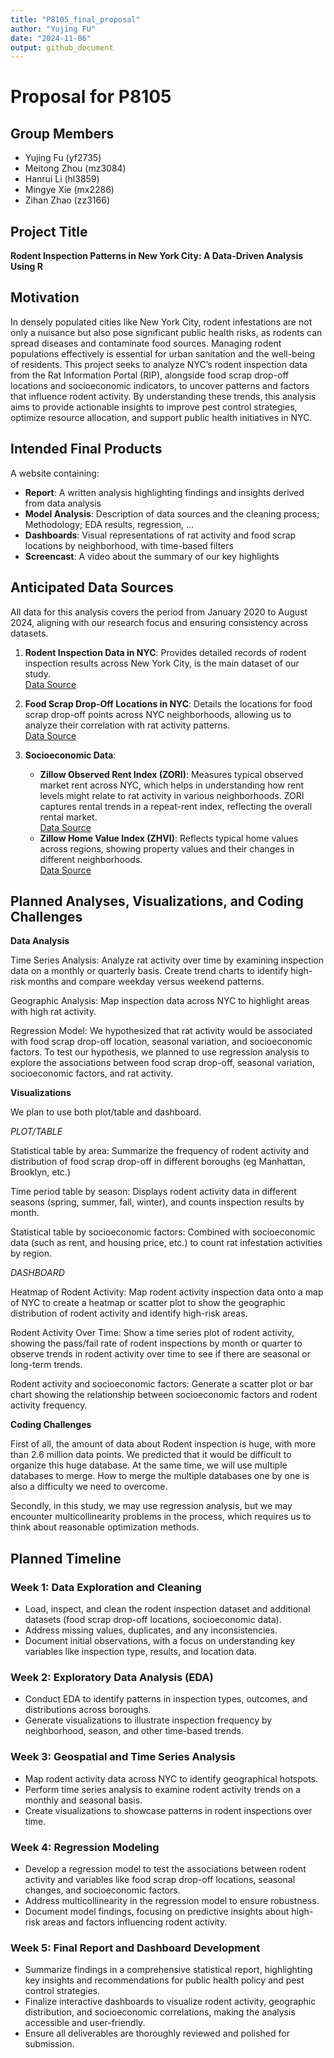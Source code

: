 ```yaml
---
title: "P8105_final_proposal"
author: "Yujing FU"
date: "2024-11-06"
output: github_document
---
```


# Proposal for P8105

## Group Members
* Yujing Fu (yf2735)
* Meitong Zhou (mz3084)
* Hanrui Li (hl3859)
* Mingye Xie (mx2286)
* Zihan Zhao (zz3166)


## Project Title
**Rodent Inspection Patterns in New York City: A Data-Driven Analysis Using R**


## Motivation
In densely populated cities like New York City, rodent infestations are not only a nuisance but also pose significant public health risks, as rodents can spread diseases and contaminate food sources. Managing rodent populations effectively is essential for urban sanitation and the well-being of residents. This project seeks to analyze NYC’s rodent inspection data from the Rat Information Portal (RIP), alongside food scrap drop-off locations and socioeconomic indicators, to uncover patterns and factors that influence rodent activity. By understanding these trends, this analysis aims to provide actionable insights to improve pest control strategies, optimize resource allocation, and support public health initiatives in NYC.


## Intended Final Products
A website containing:

* **Report**: A written analysis highlighting findings and insights derived from data analysis
* **Model Analysis**:  Description of data sources and the cleaning process; Methodology; EDA results, regression, ...
* **Dashboards**: Visual representations of rat activity and food scrap locations by neighborhood, with time-based filters
* **Screencast**: A video about the summary of our key highlights


## Anticipated Data Sources
All data for this analysis covers the period from January 2020 to August 2024, aligning with our research focus and ensuring consistency across datasets.<br>

1. **Rodent Inspection Data in NYC**: Provides detailed records of rodent inspection results across New York City, is the main dataset of our study.<br>
   [Data Source](https://data.cityofnewyork.us/Health/Rodent-Inspection/p937-wjvj/about_data)

2. **Food Scrap Drop-Off Locations in NYC**: Details the locations for food scrap drop-off points across NYC neighborhoods, allowing us to analyze their correlation with rat activity patterns.<br>
   [Data Source](https://data.cityofnewyork.us/Environment/Food-Scrap-Drop-Off-Locations-in-NYC/if26-z6xq/about_data)

3. **Socioeconomic Data**:
   - **Zillow Observed Rent Index (ZORI)**: Measures typical observed market rent across NYC, which helps in understanding how rent levels might relate to rat activity in various neighborhoods. ZORI captures rental trends in a repeat-rent index, reflecting the overall rental market. <br>
     [Data Source](https://www.zillow.com/research/data/)
   - **Zillow Home Value Index (ZHVI)**: Reflects typical home values across regions, showing property values and their changes in different neighborhoods.<br>
     [Data Source](https://www.zillow.com/research/data/)


## Planned Analyses, Visualizations, and Coding Challenges

**Data Analysis**

Time Series Analysis: Analyze rat activity over time by examining inspection data on a monthly or quarterly basis. Create trend charts to identify high-risk months and compare weekday versus weekend patterns.

Geographic Analysis: Map inspection data across NYC to highlight areas with high rat activity.

Regression Model: We hypothesized that rat activity would be associated with food scrap drop-off location, seasonal variation, and socioeconomic factors. To test our hypothesis, we planned to use regression analysis to explore the associations between food scrap drop-off, seasonal variation, socioeconomic factors, and rat activity.

**Visualizations**

We plan to use both plot/table and dashboard.

*PLOT/TABLE*

Statistical table by area:
Summarize the frequency of rodent activity and distribution of food scrap drop-off in different boroughs (eg Manhattan, Brooklyn, etc.)

Time period table by season:
Displays rodent activity data in different seasons (spring, summer, fall, winter), and counts inspection results by month.

Statistical table by socioeconomic factors:
Combined with socioeconomic data (such as rent, and housing price, etc.) to count rat infestation activities by region.

*DASHBOARD*

Heatmap of Rodent Activity:
Map rodent activity inspection data onto a map of NYC to create a heatmap or scatter plot to show the geographic distribution of rodent activity and identify high-risk areas.

Rodent Activity Over Time:
Show a time series plot of rodent activity, showing the pass/fail rate of rodent inspections by month or quarter to observe trends in rodent activity over time to see if there are seasonal or long-term trends.

Rodent activity and socioeconomic factors:
Generate a scatter plot or bar chart showing the relationship between socioeconomic factors and rodent activity frequency.

**Coding Challenges**

First of all, the amount of data about Rodent inspection is huge, with more than 2.6 million data points. We predicted that it would be difficult to organize this huge database. At the same time, we will use multiple databases to merge. How to merge the multiple databases one by one is also a difficulty we need to overcome.

Secondly, in this study, we may use regression analysis, but we may encounter multicollinearity problems in the process, which requires us to think about reasonable optimization methods.


## Planned Timeline

### Week 1: Data Exploration and Cleaning
- Load, inspect, and clean the rodent inspection dataset and additional datasets (food scrap drop-off locations, socioeconomic data).
- Address missing values, duplicates, and any inconsistencies.
- Document initial observations, with a focus on understanding key variables like inspection type, results, and location data.

### Week 2: Exploratory Data Analysis (EDA)
- Conduct EDA to identify patterns in inspection types, outcomes, and distributions across boroughs.
- Generate visualizations to illustrate inspection frequency by neighborhood, season, and other time-based trends.

### Week 3: Geospatial and Time Series Analysis
- Map rodent activity data across NYC to identify geographical hotspots.
- Perform time series analysis to examine rodent activity trends on a monthly and seasonal basis.
- Create visualizations to showcase patterns in rodent inspections over time.

### Week 4: Regression Modeling
- Develop a regression model to test the associations between rodent activity and variables like food scrap drop-off locations, seasonal changes, and socioeconomic factors.
- Address multicollinearity in the regression model to ensure robustness.
- Document model findings, focusing on predictive insights about high-risk areas and factors influencing rodent activity.

### Week 5: Final Report and Dashboard Development
- Summarize findings in a comprehensive statistical report, highlighting key insights and recommendations for public health policy and pest control strategies.
- Finalize interactive dashboards to visualize rodent activity, geographic distribution, and socioeconomic correlations, making the analysis accessible and user-friendly.
- Ensure all deliverables are thoroughly reviewed and polished for submission.
